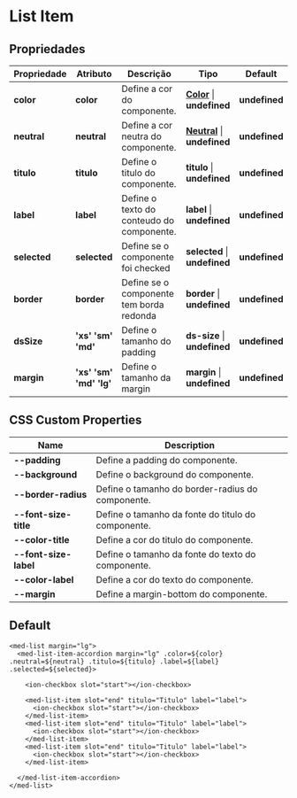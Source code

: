 
<Meta title="Components/Core/List Item Accordion/Usage" />

# List Item

## Propriedades

| Propriedade  | Atributo    | Descrição                                   | Tipo                                                                                                                 | Default       |
| ------------ | ----------- | ------------------------------------------- | -------------------------------------------------------------------------------------------------------------------- | ------------- |
| **color**    | **color**   | Define a cor do componente.                 | **[Color](http://desenv.ordomederi.com/templarios/?path=/story/enums-enums--page#medcolors)**   \| **undefined** | **undefined** |
| **neutral**  | **neutral** | Define a cor neutra do componente.          | **[Neutral](http://desenv.ordomederi.com/templarios/?path=/story/enums-enums--page#medcolors)** \| **undefined** | **undefined** |
| **titulo**   | **titulo**  | Define o titulo do componente.              | **titulo**                                                                                          \| **undefined** | **undefined** |
| **label**    | **label**   | Define o texto do conteudo do componente.   | **label**                                                                                           \| **undefined** | **undefined** |
| **selected** | **selected**| Define se o componente foi checked          | **selected**                                                                                        \| **undefined** | **undefined** |
| **border**   | **border**  | Define se o componente tem borda redonda    | **border**                                                                                          \| **undefined** | **undefined** |
| **dsSize**   | **'xs'  'sm'  'md'** | Define o tamanho do padding        | **ds-size**                                                                                         \| **undefined** | **undefined** |
| **margin**   | **'xs'  'sm'  'md' 'lg'** | Define o tamanho da margin    | **margin**                                                                                          \| **undefined** | **undefined** |


## CSS Custom Properties

| Name                  | Description                                       |
| --------------------- | ------------------------------------------------- |
| **--padding**         | Define a padding do componente.                   |
| **--background**      | Define o background do componente.                |
| **--border-radius**   | Define o tamanho do border-radius do componente.  |
| **--font-size-title** | Define o tamanho da fonte do titulo do componente.|
| **--color-title**     | Define a cor do titulo do componente.             |
| **--font-size-label** | Define o tamanho da fonte do texto do componente. |
| **--color-label**     | Define a cor do texto do componente.              |
| **--margin**          | Define a margin-bottom do componente.              |

## Default

```
<med-list margin="lg">
  <med-list-item-accordion margin="lg" .color=${color} .neutral=${neutral} .titulo=${titulo} .label=${label} .selected=${selected}>

    <ion-checkbox slot="start"></ion-checkbox>

    <med-list-item slot="end" titulo="Titulo" label="label">
      <ion-checkbox slot="start"></ion-checkbox>
    </med-list-item>
    <med-list-item slot="end" titulo="Titulo" label="label">
      <ion-checkbox slot="start"></ion-checkbox>
    </med-list-item>
    <med-list-item slot="end" titulo="Titulo" label="label">
      <ion-checkbox slot="start"></ion-checkbox>
    </med-list-item>

  </med-list-item-accordion>
</med-list>
```


